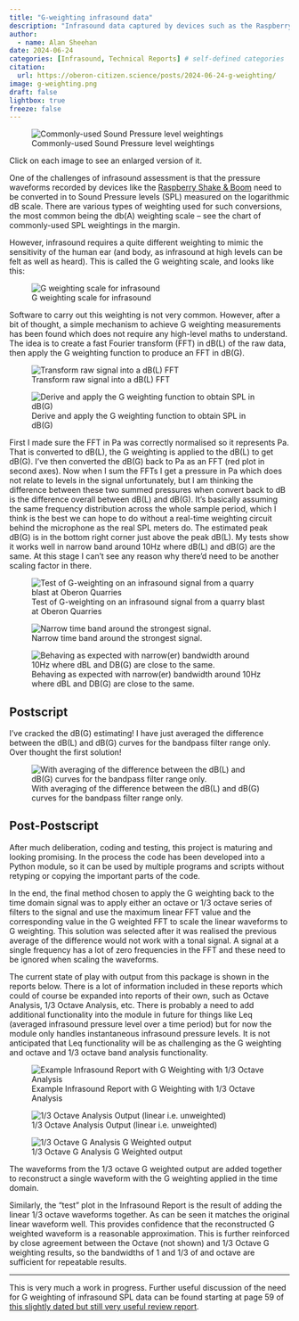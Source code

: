 ```yaml
---
title: "G-weighting infrasound data"
description: "Infrasound data captured by devices such as the Raspberry Shake & Boom needs to be G-weighted to properly reflect the sensitivity of the human ear (and body) to the low frequencies present (by definition) in infrasound. This is a technical article documenting some progress in doing this weighting."
author:
  - name: Alan Sheehan
date: 2024-06-24
categories: [Infrasound, Technical Reports] # self-defined categories
citation: 
  url: https://oberon-citizen.science/posts/2024-06-24-g-weighting/
image: g-weighting.png
draft: false 
lightbox: true
freeze: false
---
```


::: aside
![Commonly-used Sound Pressure level weightings](common-spl-weightings.png)
:::

::: callout-tip
Click on each image to see an enlarged version of it.
:::

One of the challenges of infrasound assessment is that the pressure waveforms recorded by devices like the [Raspberry Shake & Boom](../../shake_and_boom.html) need to be converted in to Sound Pressure levels (SPL) measured on the logarithmic dB scale. There are various types of weighting used for such conversions, the most common being the db(A) weighting scale -- see the chart of commonly-used SPL weightings in the margin.

However, infrasound requires a quite different weighting to mimic the sensitivity of the human ear (and body, as infrasound at high levels can be felt as well as heard). This is called the G weighting scale, and looks like this:

![G weighting scale for infrasound](g-weighting.png)

Software to carry out this weighting is not very common. However, after a bit of thought, a simple mechanism to achieve G weighting measurements has been found which does not require any high-level maths to understand. The idea is to create a fast Fourier transform (FFT) in dB(L) of the raw data, then apply the G weighting function to produce an FFT in dB(G).

![Transform raw signal into a dB(L) FFT](transform-to-fft-dbl.png)

![Derive and apply the G weighting function to obtain SPL in dB(G)](derive-and-apply-g-weighting-function.png)

First I made sure the FFT in Pa was correctly normalised so it represents Pa. That is converted to dB(L), the G weighting is applied to the dB(L) to get dB(G). I've then converted the dB(G) back to Pa as an FFT (red plot in second axes). Now when I sum the FFTs I get a pressure in Pa which does not relate to levels in the signal unfortunately, but I am thinking the difference between these two summed pressures when convert back to dB is the difference overall between dB(L) and dB(G). It's basically assuming the same frequency distribution across the whole sample period, which I think is the best we can hope to do without a real-time weighting circuit behind the microphone as the real SPL meters do. The estimated peak dB(G) is in the bottom right corner just above the peak dB(L). My tests show it works well in narrow band around 10Hz where dB(L) and dB(G) are the same. At this stage I can't see any reason why there'd need to be another scaling factor in there.

![Test of G-weighting on an infrasound signal from a quarry blast at Oberon Quarries](g-weighting-3.png)

![Narrow time band around the strongest signal.](g-weighting-4.png)

![Behaving as expected with narrow(er) bandwidth around 10Hz where dBL and DB(G) are close to the same.](g-weighting-5.png)

## Postscript

I've cracked the dB(G) estimating! I have just averaged the difference between the dB(L) and dB(G) curves for the bandpass filter range only. Over thought the first solution!

![With averaging of the difference between the dB(L) and dB(G) curves for the bandpass filter range only.](g-weighting-6.png)

## Post-Postscript

After much deliberation, coding and testing, this project is maturing and looking promising. In the process the code has been developed into a Python module, so it can be used by multiple programs and scripts without retyping or copying the important parts of the code.

In the end, the final method chosen to apply the G weighting back to the time domain signal was to apply either an octave or 1/3 octave series of filters to the signal and use the maximum linear FFT value and the corresponding value in the G weighted FFT to scale the linear waveforms to G weighting. This solution was selected after it was realised the previous average of the difference would not work with a tonal signal. A signal at a single frequency has a lot of zero frequencies in the FFT and these need to be ignored when scaling the waveforms.

The current state of play with output from this package is shown in the reports below. There is a lot of information included in these reports which could of course be expanded into reports of their own, such as Octave Analysis, 1/3 Octave Analysis, etc. There is probably a need to add additional functionality into the module in future for things like Leq (averaged infrasound pressure level over a time period) but for now the module only handles instantaneous infrasound pressure levels. It is not anticipated that Leq functionality will be as challenging as the G weighting and octave and 1/3 octave band analysis functionality.

![Example Infrasound Report with G Weighting with 1/3 Octave Analysis](g-weighting-7.png)

![1/3 Octave Analysis Output (linear i.e. unweighted)](g-weighting-8.png)

![1/3 Octave G Analysis G Weighted output](g-weighting-9.png)

The waveforms from the 1/3 octave G weighted output are added together to reconstruct a single waveform with the G weighting applied in the time domain.

Similarly, the "test" plot in the Infrasound Report is the result of adding the linear 1/3 octave waveforms together. As can be seen it matches the original linear waveform well. This provides confidence that the reconstructed G weighted waveform is a reasonable approximation. This is further reinforced by close agreement between the Octave (not shown) and 1/3 Octave G weighting results, so the bandwidths of 1 and 1/3 of and octave are sufficient for repeatable results.

------------------------------------------------------------------------

This is very much a work in progress. Further useful discussion of the need for G weighting of infrasound SPL data can be found starting at page 59 of [this slightly dated but still very useful review report](../../assets/systematic-review-wind-farms-eh54.pdf).
